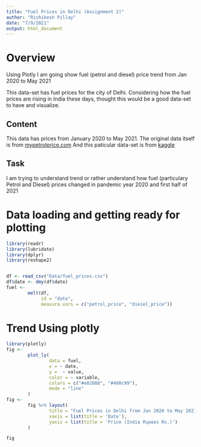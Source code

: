 ---
title: "Fuel Prices in Delhi (Assignment 2)"
author: "Rishikesh Pillay"
date: "7/9/2021"
output: html_document
---

# Overview 
Using Plotly I am going show fuel (petrol and diesel) price trend from Jan 2020 to May 2021

This data-set has fuel prices for the city of Delhi. Considering how the fuel prices are rising in India these days, thought this would be a good data-set to have and visualize.

## Content
This data has prices from January 2020 to May 2021. The original data itself is from [mypetrolprice.com](mypetrolprice.com)
And this paticular data-set is from [kaggle](https://www.kaggle.com/rajatrc1705/fuel-prices-delhi-202021)

## Task
I am trying to understand trend or rather understand how fuel (particulary Petrol and Diesel) prices changed in pandemic year 2020 and first half of 2021

# Data loading and getting ready for plotting

```{r read, message=FALSE, warning=FALSE}
library(readr)
library(lubridate)
library(dplyr)
library(reshape2)


df <- read_csv("Data/fuel_prices.csv")
df$date <- dmy(df$date)
fuel <-
        melt(df,
             id = "date",
             measure.vars = c("petrol_price", "diesel_price"))

```

# Trend Using plotly

```{r fig, message=FALSE, warning=FALSE}
library(plotly)
fig <-
        plot_ly(
                data = fuel,
                x = ~ date,
                y =  ~ value,
                color = ~ variable,
                colors = c("#e82088", "#400c99"),
                mode = "line"
        )
fig <-
        fig %>% layout(
                title = "Fuel Prices in Delhi from Jan 2020 to May 2021",
                xaxis = list(title = 'Date'),
                yaxis = list(title = 'Price (India Rupees Rs.)')
        )

fig
```

